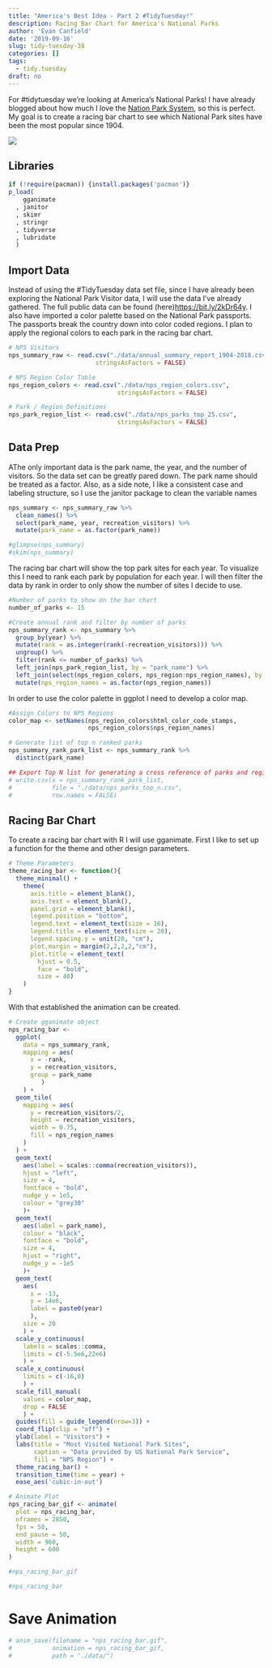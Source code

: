 ```yaml
---
title: "America's Best Idea - Part 2 #TidyTuesday!"
description: Racing Bar Chart for America's National Parks
author: 'Evan Canfield'
date: '2019-09-16'
slug: tidy-tuesday-38
categories: []
tags:
  - tidy.tuesday
draft: no
---
```


For #tidytuesday we're looking at America's National Parks! I have already blogged about how much I love the [Nation Park System](https://evancanfield.netlify.com/posts/2019-08-30-america-s-best-idea-national-parks/national-park-visuals/), so this is perfect. My goal is to create a racing bar chart to see which National Park sites have been the most popular since 1904. 

![](data/nps_racing_bar_low_res.gif)

## Libraries
```r
if (!require(pacman)) {install.packages('pacman')} 
p_load(
    gganimate
  , janitor
  , skimr
  , stringr
  , tidyverse
  , lubridate
  )
```

## Import Data
Instead of using the #TidyTuesday data set file, since I have already been exploring the National Park Visitor data, I will use the data I've already gathered. The full public data can be found (here)<https://bit.ly/2kDr64y>. I also have imported a color palette based on the National Park passports. The passports break the country down into color coded regions. I plan to apply the regional colors to each park in the racing bar chart. 
```r
# NPS Visitors
nps_summary_raw <- read.csv("./data/annual_summary_report_1904-2018.csv",
                        stringsAsFactors = FALSE)

# NPS Region Color Table
nps_region_colors <- read.csv("./data/nps_region_colors.csv",
                              stringsAsFactors = FALSE)

# Park / Region Definitions
nps_park_region_list <- read.csv("./data/nps_parks_top_25.csv",
                              stringsAsFactors = FALSE)
```

## Data Prep
AThe only important data is the park name, the year, and the number of visitors. So the data set can be greatly pared down. The park name should be treated as a factor. Also, as a side note, I like a consistent case and labeling structure, so I use the janitor package to clean the variable names
```r
nps_summary <- nps_summary_raw %>% 
  clean_names() %>% 
  select(park_name, year, recreation_visitors) %>% 
  mutate(park_name = as.factor(park_name))

#glimpse(nps_summary)
#skim(nps_summary)
```

The racing bar chart will show the top park sites for each year. To visualize this I need to rank each park by population for each year. I will then filter the data by rank in order to only show the number of sites I decide to use.
```r
#Number of parks to show on the bar chart
number_of_parks <- 15

#Create annual rank and filter by number of parks
nps_summary_rank <- nps_summary %>% 
  group_by(year) %>% 
  mutate(rank = as.integer(rank(-recreation_visitors))) %>% 
  ungroup() %>% 
  filter(rank <= number_of_parks) %>% 
  left_join(nps_park_region_list, by = "park_name") %>% 
  left_join(select(nps_region_colors, nps_region:nps_region_names), by = "nps_region" ) %>% 
  mutate(nps_region_names = as.factor(nps_region_names))
```

In order to use the color palette in ggplot I need to develop a color map.
```r
#Assign Colors to NPS Regions
color_map <- setNames(nps_region_colors$html_color_code_stamps,
                      nps_region_colors$nps_region_names)
```

```r
# Generate list of top n ranked parks
nps_summary_rank_park_list <- nps_summary_rank %>% 
  distinct(park_name)

## Export Top N list for generating a cross reference of parks and regions
# write.csv(x = nps_summary_rank_park_list,
#           file = "./data/nps_parks_top_n.csv", 
#           row.names = FALSE)
```

## Racing Bar Chart
To create a racing bar chart with R I will use gganimate. First I like to set up a function for the theme and other design parameters.
```r
# Theme Parameters
theme_racing_bar <- function(){
  theme_minimal() +
    theme(
      axis.title = element_blank(),
      axis.text = element_blank(),
      panel.grid = element_blank(),
      legend.position = "bottom",
      legend.text = element_text(size = 16),
      legend.title = element_text(size = 20),
      legend.spacing.y = unit(20, "cm"),
      plot.margin = margin(2,2,2,2,"cm"),
      plot.title = element_text(
        hjust = 0.5, 
        face = "bold",
        size = 40)
    )
}
```

With that established the animation can be created.
```r
# Create gganimate object
nps_racing_bar <- 
  ggplot(
    data = nps_summary_rank,
    mapping = aes(
      x = -rank,
      y = recreation_visitors,
      group = park_name
         )
    ) +
  geom_tile(
    mapping = aes(
      y = recreation_visitors/2,
      height = recreation_visitors, 
      width = 0.75,
      fill = nps_region_names
    )
  ) +
  geom_text(
    aes(label = scales::comma(recreation_visitors)),
    hjust = "left",
    size = 4,
    fontface = "bold",
    nudge_y = 1e5, 
    colour = "grey30"
    )+
  geom_text(
    aes(label = park_name),
    colour = "black", 
    fontface = "bold",
    size = 4,
    hjust = "right",
    nudge_y = -1e5
    )+
  geom_text(
    aes(
      x = -13,
      y = 14e6,
      label = paste0(year)
      ),
    size = 20
    ) +
  scale_y_continuous(
    labels = scales::comma,
    limits = c(-5.5e6,22e6)
    ) +
  scale_x_continuous(
    limits = c(-16,0)
    ) +
  scale_fill_manual(
    values = color_map, 
    drop = FALSE
    ) +
  guides(fill = guide_legend(nrow=3)) +
  coord_flip(clip = "off") + 
  ylab(label = "Visitors") +
  labs(title = "Most Visited National Park Sites",
       caption = "Data provided by US National Park Service",
       fill = "NPS Region") +
  theme_racing_bar() +
  transition_time(time = year) +
  ease_aes('cubic-in-out')

# Animate Plot
nps_racing_bar_gif <- animate(
  plot = nps_racing_bar,
  nframes = 2850,
  fps = 50,
  end_pause = 50,
  width = 960,
  height = 600
)

#nps_racing_bar_gif

#nps_racing_bar
```

# Save Animation
```r
# anim_save(filename = "nps_racing_bar.gif", 
#           animation = nps_racing_bar_gif, 
#           path = "./data/")
```

